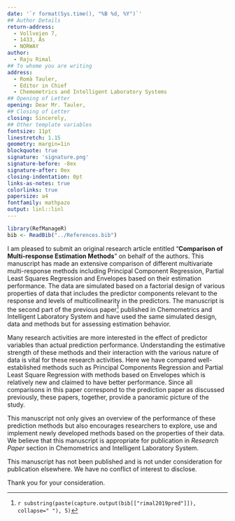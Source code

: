 ```yaml
---
date: '`r format(Sys.time(), "%B %d, %Y")`'
## Author Details
return-address:
  - Vollveien 7,
  - 1433, Ås
  - NORWAY
author:
  - Raju Rimal
## To whome you are writing
address: 
  - Romà Tauler,
  - Editor in Chief
  - Chemometrics and Intelligent Laboratory Systems
## Opening of Letter
opening: Dear Mr. Tauler,
## Closing of Letter
closing: Sincerely,
## Other template variables
fontsize: 11pt
linestretch: 1.15
geometry: margin=1in
blockquote: true
signature: 'signature.png'
signature-before: -8ex
signature-after: 0ex
closing-indentation: 0pt
links-as-notes: true
colorlinks: true
papersize: a4
fontfamily: mathpazo
output: linl::linl
---
```


```r
library(RefManageR)
bib <- ReadBib("../References.bib")
```

I am pleased to submit an original research article entitled "**Comparison of Multi-response Estimation Methods**" on behalf of the authors. This manuscript has made an extensive comparison of different multivariate multi-response methods including Principal Component Regression, Partial Least Squares Regression and Envelopes based on their estimation performance. The data are simulated based on a factorial design of various properties of data that includes the predictor components relevant to the response and levels of multicollinearity in the predictors. The manuscript is the second part of the previous paper^[`r substring(paste(capture.output(bib[["rimal2019pred"]]), collapse=" "), 5)`] published in Chemometrics and Intelligent Laboratory System and have used the same simulated design, data and methods but for assessing estimation behavior. 

Many research activities are more interested in the effect of predictor variables than actual prediction performance. Understanding the estimative strength of these methods and their interaction with the various nature of data is vital for these research activities. Here we have compared well-established methods such as Principal Components Regression and Partial Least Square Regression with methods based on Envelopes which is relatively new and claimed to have better performance. Since all comparisons in this paper correspond to the prediction paper as discussed previously,  these papers, together, provide a panoramic picture of the study.

This manuscript not only gives an overview of the performance of these prediction methods but also encourages researchers to explore, use and implement newly developed methods based on the properties of their data. We believe that this manuscript is appropriate for publication in _Research Paper_ section in Chemometrics and Intelligent Laboratory System.

This manuscript has not been published and is not under consideration for publication elsewhere. We have no conflict of interest to disclose.

Thank you for your consideration.

